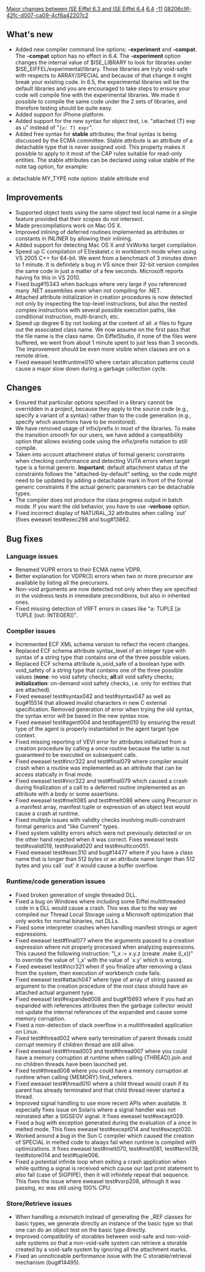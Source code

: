 [[Property:title|Major changes between ISE Eiffel 6.3 and ISE Eiffel 6.4]]
[[Property:link_title|6.4]]
[[Property:weight|-11]]
[[Property:uuid|08206c9f-42fc-d007-ca09-4cf6a42207c2]]
==What's new==
{{seealso|[[Differences between standard ECMA-367 and Eiffel Software implementation|Differences between standard ECMA-367 and Eiffel Software implementation]] }}
* Added new compiler command line options: '''-experiment''' and '''-compat'''. The '''-compat''' option has no effect in 6.4. The '''-experiment''' option changes the internal value of $ISE_LIBRARY to look for libraries under $ISE_EIFFEL/experimental/library. Those libraries are tryly void-safe with respects to ARRAY/SPECIAL and because of that change it might break your existing code. In 6.5, the experimental libraries will be the default libraries and you are encouraged to take steps to ensure your code will compile fine with the experimental libraries. We made it possible to compile the same code under the 2 sets of libraries, and therefore testing should be quite easy.
* Added support for iPhone platform.
* Added support for the new syntax for object test, i.e. "<eiffel>attached {T} exp as u</eiffel>" instead of "<code>{u: T} expr</code>".
* Added free syntax for '''stable''' attributes; the final syntax is being discussed by the ECMA committee. Stable attribute is an attribute of a detachable type that is never assigned void. This property makes it possible to apply to it most of the CAP rules suitable for read-only entities. The stable attributes can be declared using value stable of the note tag option, for example:<eiffel>
a: detachable MY_TYPE note option: stable attribute end
</eiffel>


==Improvements==
* Supported object tests using the same object test local name in a single feature provided that their scopes do not intersect. 
* Made precompilations work on Mac OS X. 
* Improved inlining of deferred routines implemented as attributes or constants in INLINER by allowing their inlining.
* Added support for detecting Mac OS X and VxWorks target compilation. 
* Speed up C compilation of E1/eskelet.c in workbench mode when using VS 2005 C++ for 64-bit. We went from a benchmark of 3 minutes down to 1 minute. It is definitely a bug in VS since their 32-bit version compiles the same code in just a matter of a few seconds. Microsoft reports having fix this in VS 2010.
* Fixed bug#15343 when backups where very large if you referenced many .NET assemblies even when not compiling for .NET. 
* Attached attribute initialization in creation procedures is now detected not only by inspecting the top-level instructions, but also the nested complex instructions with several possible execution paths, like conditional instruction, multi-branch, etc.
* Speed up degree 6 by not looking at the content of all .e files to figure out the associated class name. We now assume on the first pass that the file name is the class name. On EiffelStudio, if none of the files were buffered, we went from about 1 minute spent to just less than 3 seconds. The improvement should be even more visible when classes are on a remote drive.
* Fixed eweasel test#runtime010 where certain allocation patterns could cause a major slow down during a garbage collection cycle.

==Changes==
* Ensured that particular options specified in a library cannot be overridden in a project, because they apply to the source code (e.g., specify a variant of a syntax) rather than to the code generation (e.g., specify which assertions have to be monitored). 
* We have removed usage of infix/prefix in most of the libraries. To make the transition smooth for our users, we have added a compatibility option that allows existing code using the infix/prefix notation to still compile.
* Taken into account attachment status of formal generic constraints when checking conformance and detecting VUTA errors when target type is a formal generic. '''Important''': default attachment status of the constraints follows the "attached-by-default" setting, so the code might need to be updated by adding a detachable mark in front of the formal generic constraints if the actual generic parameters can be detachable types. 
* The compiler does not produce the class progress output in batch mode. If you want the old behavior, you have to use '''-verbose''' option. 
* Fixed incorrect display of NATURAL_32 attributes when calling `out' (fixes eweasel test#exec298 and bug#13862. 

==Bug fixes==

===Language issues===
* Renamed VUPR errors to their ECMA name VDPR. 
* Better explanation for VDPR(3) errors when two or more precursor are available by listing all the precursors.
* Non-void arguments are now detected not only when they are specified in the voidness tests in immediate preconditions, but also in inherited ones. 
* Fixed missing detection of VRFT errors in cases like "a: TUPLE [a: TUPLE [out: INTEGER]]".

===Compiler issues===
* Incremented ECF XML schema version to reflect the recent changes.
* Replaced ECF schema attribute syntax_level of an integer type with syntax of a string type that contains one of the three possible values.
* Replaced ECF schema attribute is_void_safe of a boolean type with void_safety of a string type that contains one of the three possible values ('''none''': no void safety checks; '''all''':all void safety checks; '''initialization''': on-demand void safety checks, i.e. only for entities that are attached).
* Fixed eweasel test#syntax042 and test#syntax047 as well as bug#15514 that allowed invalid characters in new C external specification. Removed generation of error when trying the old syntax, the syntax error will be based in the new syntax now.
* Fixed eweasel test#agent004 and test#agent010 by ensuring the result type of the agent is properly instantiated in the agent target type context.
* Fixed missing reporting of VEVI error for attributes initialized from a creation procedure by calling a once routine because the latter is not guaranteed to be executed on subsequent calls. 
* Fixed eweasel test#incr322 and test#final079 where compiler would crash when a routine was implemented as an attribute that can be access statically in final mode. 
* Fixed eweasel test#incr322 and test#final079 which caused a crash during finalization of a call to a deferred routine implemented as an attribute with a body or some assertions. 
* Fixed eweasel test#melt085 and test#melt086 where using Precursor in a manifest array, manifest tuple or expression of an object test would cause a crash at runtime. 
* Fixed multiple issues with validity checks involving multi-constraint formal generics and "like Current" types.
* Fixed system validity errors which were not previously detected or on the other hand rejected when it was correct. Fixes eweasel tests test#svalid019, test#svalid020 and test#multicon051. 
* Fixed eweasel test#exec310 and bug#14477 where if you have a class name that is longer than 512 bytes or an attribute name longer than 512 bytes and you call `out' it would cause a buffer overflow.

===Runtime/code generation issues===
* Fixed broken generation of single threaded DLL. 
* Fixed a bug on Windows where including some Eiffel multithreaded code in a DLL would cause a crash. This was due to the way we compiled our Thread Local Storage using a Microsoft optimization that only works for normal binaries, not DLLs. 
* Fixed some interpreter crashes when handling manifest strings or agent expressions.
* Fixed eweasel test#final077 where the arguments passed to a creation expression where not properly processed when analyzing expressions. This caused the following instruction: "l_x := x.y.z (create .make (l_x))" to override the value of `l_x' with the value of `x.y' which is wrong. 
* Fixed eweasel test#incr321 when if you finalize after removing a class from the system, then execution of workbench code fails. 
* Fixed eweasel test#attach047 where type of array of string passed as argument to the creation procedure of the root class should have an attached actual argument type. 
* Fixed eweasel test#expanded008 and bug#15693 where if you had an expanded with references attributes then the garbage collector would not update the internal references of the expanded and cause some memory corruption. 
* Fixed a non-detection of stack overflow in a multithreaded application on Linux. 
* Fixed test#thread002 where early termination of parent threads could corrupt memory if children thread are still alive. 
* Fixed eweasel test#thread003 and test#thread007 where you could have a memory corruption at runtime when calling {THREAD}.join and no children threads have been launched yet.
* Fixed test#thread008 where you could have a memory corruption at runtime when calling {MEMORY}.find_referers.
* Fixed eweasel test#thread010 where a child thread would crash if its parent has already terminated and that child thread never started a thread. 
* Improved signal handling to use more recent APIs when available. It especially fixes issue on Solaris where a signal handler was not reinstated after a SIGSEGV signal. It fixes eweasel test#except029.
* Fixed a bug with exception generated during the evaluation of a once in melted mode. This fixes eweasel test#except014 and test#except030.
* Worked around a bug in the Sun C compiler which caused the creation of SPECIAL in melted code to always fail when runtime is compiled with optimizations. It fixes eweasel test#melt070, test#melt081, test#term139, test#store014 and test#tuple006.
* Fixed a potential infinite loop when exiting a crash application when while quitting a signal is received which cause our last print statement to also fail (case of SIGPIPE), then it will infinitely repeat that sequence. This fixes the issue where eweasel test#vsrp208, although it was passing, ec was still using 100% CPU. 

===Store/Retrieve issues===
* When handling a mismatch instead of generating the _REF classes for basic types, we generate directly an instance of the basic type so that one can do an object test on the basic type directly.
* Improved compatibility of storables between void-safe and non-void-safe systems so that a non-void-safe system can retrieve a storable created by a void-safe system by ignoring all the attachment marks. 
* Fixed an unnoticeable performance issue with the C storable/retrieval mechanism (bug#14495).


